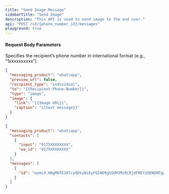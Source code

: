 ```yaml
---
title: "Send Image Message"
sidebarTitle: "Send Image"
description: "This API is used to send image to the end user."
api: "POST /v3/{phone_number_id}/messages"
playground: true
---
```


#### Request Body Parameters

<ParamField path="phone_number_id" type="string" required>
  Specifies the recipient’s phone number in international format (e.g.,
  “1xxxxxxxxxx”).
</ParamField>

<CodeGroup>

```json SampleRequest.json
{
  "messaging_product": "whatsapp",
  "preview_url": false,
  "recipient_type": "individual",
  "to": "{{Recipient-Phone-Number}}",
  "type": "image",
  "image": {
    "link": "{{Image URL}}",
    "caption": "{{text message}}"
  }
}
```

```json SampleResponse.json
{
  "messaging_product": "whatsapp",
  "contacts": [
    {
      "input": "9175XXXXXXXX",
      "wa_id": "9175XXXXXXXX"
    }
  ],
  "messages": [
    {
      "id": "wamid.HBgMOTE3OTcyODkyNzEyFQIAERgSQUM3MzRCRjdFREYzOENDNTgwAA="
    }
  ]
}
```

</CodeGroup>
